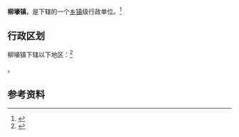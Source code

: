 {{中国乡级行政区|21/10/21/108/000}}

'''柳壕镇'''，是{{PRC admin/fullname|21/10/21/108/000|3}}下辖的一个[[乡镇|乡镇]]级行政单位。<ref>{{PRC admin/ref sgc|{{PRC admin/parent|21/10/21/108/000}}}}</ref>

== 行政区划 ==

柳壕镇下辖以下地区：<ref>{{PRC admin/ref sgc|21/10/21/108/000}}</ref>

{{PRC admin/children|21/10/21/108/000}}。

== 参考资料 ==

{{reflist}}

{{行政区划小作品}}
{{PRC admin/navcat|21/10/21/108/000}}
